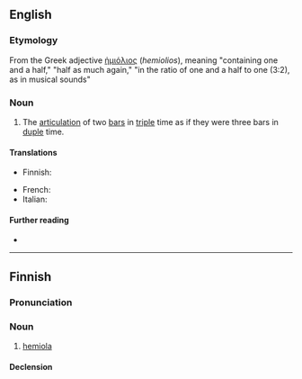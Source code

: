 ==English==

===Etymology===
From the Greek adjective [[ἡμιόλιος]] (''hemiolios''), meaning "containing one and a half," "half as much again," "in the ratio of one and a half to one (3:2), as in musical sounds"

===Noun===
{{en-noun}}

# {{lb|en|music}} The [[articulation]] of two [[bar]]s in [[triple]] time as if they were three bars in [[duple]] time.

====Translations====
{{trans-top|hemiola}}
* Finnish: {{t|fi|hemiola}}
{{trans-mid}}
* French: {{t+|fr|hémiole|f}}
* Italian: {{t|it|emiolia|f}}
{{trans-bottom}}

====Further reading====
* {{pedialite}}


----

==Finnish==

===Pronunciation===
{{fi-pronunciation}}

===Noun===
{{fi-noun}}

# {{lb|fi|music}} [[#English|hemiola]]

====Declension====
{{fi-decl-koira|hemiol|||a}}